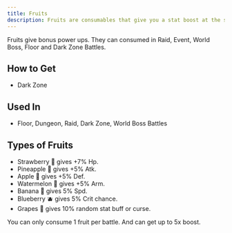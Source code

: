 ```yaml
---
title: Fruits
description: Fruits are consumables that give you a stat boost at the start of the battle.
---
```

Fruits give bonus power ups. They can consumed in Raid, Event, World Boss, Floor and Dark Zone Battles.

## How to Get
- Dark Zone

## Used In
- Floor, Dungeon, Raid, Dark Zone, World Boss Battles

## Types of Fruits
- Strawberry 🍓 gives +7% Hp.
- Pineapple 🍍 gives +5% Atk.
- Apple 🍎 gives +5% Def.
- Watermelon 🍉 gives +5% Arm.
- Banana 🍌 gives 5% Spd.
- Blueberry 🫐 gives 5% Crit chance.
- Grapes 🍇 gives 10% random stat buff or curse.

<Note>You can only consume 1 fruit per battle. And can get up to 5x boost.</Note>
